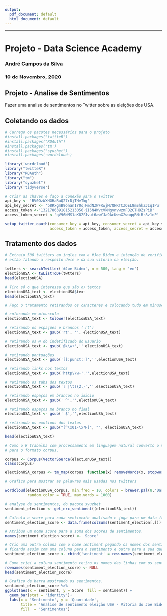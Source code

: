 ```yaml
---
output:
  pdf_document: default
  html_document: default
---
```

---

# Projeto - Data Science Academy

### André Campos da Silva
### 10 de Novembro, 2020

## Projeto  -  Analise de Sentimentos
Fazer uma analise de sentimentos no Twitter sobre as eleições dos USA.

## Coletando os dados

``` r
# Carrego os pacotes necessários para o projeto
#install.packages("twitteR")
#install.packages("ROAuth")
#install.packages('tm')
#install.packages("syuzhet")
#install.packages("wordcloud")

library('wordcloud')
library("twitteR")
library("ROAuth")
library("tm")
library("syuzhet")
library('tidyverse')
```

```r
# Criar as chaves e faço a conexão para o Twitter
api_key <- 'BV0OzWXHGHaRuQ27rDjTHvTbg'
api_key_secret <- 'b8RxgmB9onanIY0ojFmdNZWFRwjM7QHRTCZOEL8mShkZJIq1Pu'
access_token <-'1321786391815213056-jI5N4WvcVkMgynvwzmFB2CTH8ZsPiB'
access_token_secret <-'qV96NMS1aK8ZFJvut6awYJa9AcKwnX2waqqBNiRr8z1nP'
```

```r
setup_twitter_oauth(consumer_key = api_key, consumer_secret = api_key_secret,
                    access_token = access_token, access_secret = access_token_secret)
```


## Tratamento dos dados

```r
# Extraio 500 twitters em ingles com a #Joe Biden a intenção de verificar o que as pessoas 
# estão falando a respeito dele e da sua vitoria na eleição. 

twtters <- searchTwitter('#Joe Biden', n = 500, lang = 'en')
electionUSA <- twListToDF(twtters)
head(electionUSA)

# Tiro só o que interessa que são os textos
electionUSA_text <- electionUSA$text
head(electionUSA_text)
```

```r
# Faço o tratamento retirandos os caracteres e colocando tudo em minusculo.

# colocando em minusculo
electionUSA_text <- tolower(electionUSA_text)

# retirando os espações e brancos ('rt')
electionUSA_text <- gsub('rt', '', electionUSA_text)

# retirando os @ do indetificado do usuario
electionUSA_text <- gsub('@\\w+','',electionUSA_text)

# retirando pontuações
electionUSA_text <- gsub('[[:punct:]]','',electionUSA_text)

# retirando links nos textos
electionUSA_text <- gsub('http\\w+','',electionUSA_text)

# retirando os tabs dos textos
electionUSA_text <- gsub('[ |\t]{2,}','',electionUSA_text)

# retirando espaços em brancos no inicio
electionUSA_text <- gsub(' ^','',electionUSA_text)

# retirando espaços me branco no final
electionUSA_text <- gsub(' $','',electionUSA_text)

# retirando os emotions dos textos
electionUSA_text <- gsub("[^\x01-\x7F]", "", electionUSA_text)

head(electionUSA_text)
```

```r
# Como o R trabalha com processamento em linguagem natural converto o vetor 
# para o formato corpus.

corpus <- Corpus(VectorSource(electionUSA_text))
class(corpus)

electionUSA_corpus <- tm_map(corpus, function(x) removeWords(x, stopwords()))
```

```r
# Grafico para mostrar as palavras mais usadas nos twitters

wordcloud(electionUSA_corpus, min.freq = 10, colors = brewer.pal(8,'Dark2'),
          random.color = TRUE, max.words = 1000)

```

```r
# analyse de sentimentos, do pacote syuzhet
sentiment_election <- get_nrc_sentiment((electionUSA_text))

# Calcula o score para cada sentimento analisado e joga para um data frame.
sentiment_election_score <- data.frame(colSums(sentiment_election[,]))

# Atribuo um nome score para a soma dos scores de sentimentos.
names(sentiment_election_score) <- 'Score'
```

```r
# Crio uma outra coluna com o nome sentiment pegando os nomes dos sentimentos pela função row.names
# ficando assim com uma coluna para o sentimento e outra para a sua quantidade.
sentiment_election_score <- cbind('sentiment' = row.names(sentiment_election_score),sentiment_election_score)

# Como criei a coluna sentimento retiro os nomes das linhas com os sentimentos
rownames(sentiment_election_score) <- NULL
head(sentiment_election_score)

```
```r
# Grafico de barra mostrando os sentimentos.
sentiment_election_score %>%
ggplot(aes(x = sentiment, y = Score, fill = sentiment)) + 
  geom_bar(stat = "identity")+
  labs(x = 'Sentimento', y = 'Quantidade', 
       title = 'Analise de sentimento eleição USA - Vitoria do Joe Biden',
       fill  = 'Sentimentos')
```
